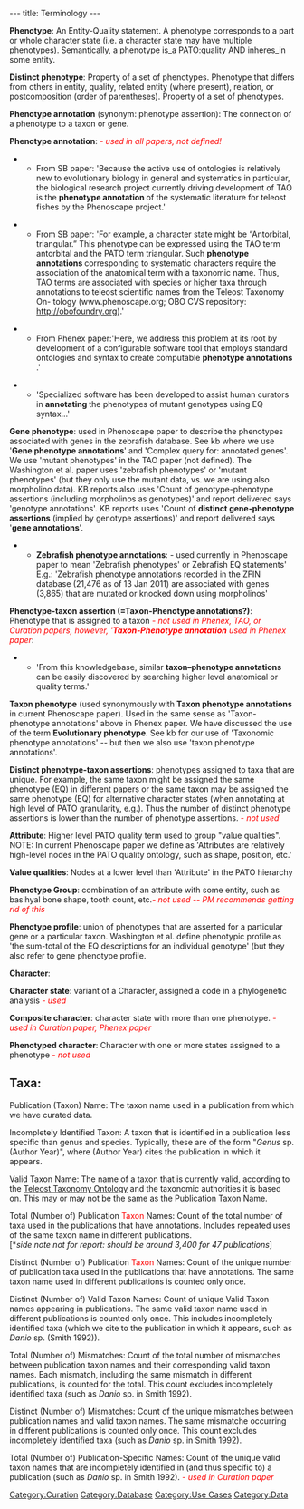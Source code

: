 ---
title: Terminology
---

'''Phenotype''': An Entity-Quality statement. A phenotype corresponds to a part or whole character state (i.e. a character state may have multiple phenotypes).  Semantically, a phenotype is_a PATO:quality AND inheres_in some entity.

'''Distinct phenotype''': Property of a set of phenotypes. Phenotype that differs from others in entity, quality, related entity (where present), relation, or postcomposition (order of parentheses).  Property of a set of phenotypes.

'''Phenotype annotation''' (synonym: phenotype assertion): The connection of a phenotype to a taxon or gene. 

'''Phenotype annotation''': <font color=red>''- used in all papers, not defined!''</font>
**From SB paper: 'Because the active use of ontologies is relatively new to evolutionary biology in general and systematics in particular, the biological research project currently driving development of TAO is the  <B>phenotype annotation </B> of the systematic literature for teleost fishes by the Phenoscape project.'

**From SB paper: 'For example, a character state might be “Antorbital, triangular.” This phenotype can be expressed using the TAO term antorbital and the PATO term triangular. Such  <B>phenotype annotations </B> corresponding to systematic characters require the association of the anatomical term with a taxonomic name. Thus, TAO terms are associated with species or higher taxa through annotations to teleost scientific names from the Teleost Taxonomy On- tology (www.phenoscape.org; OBO CVS repository: http://obofoundry.org).'

**From Phenex paper:'Here, we address this problem at its root by development of a configurable software tool that employs standard ontologies and syntax to create computable  <B>phenotype annotations </B>.'

**'Specialized software has been developed to assist human curators in  <B>annotating </B> the phenotypes of mutant genotypes using EQ syntax...'

'''Gene phenotype''': used in Phenoscape paper to describe the phenotypes associated with genes in the zebrafish database.  See kb where we use '<b>Gene phenotype annotations</b>' and 'Complex query for: annotated genes'.  We use 'mutant phenotypes' in the TAO paper (not defined).  The Washington et al. paper uses  'zebrafish phenotypes' or 'mutant phenotypes' (but they only use the mutant data, vs. we are using also morpholino data). KB reports also uses 'Count of genotype-phenotype assertions (including morpholinos as genotypes)' and report delivered says 'genotype annotations'.  KB reports uses 'Count of <b>distinct gene-phenotype assertions</b> (implied by genotype assertions)' and report delivered says '<b>gene annotations</b>'.
**'''Zebrafish phenotype annotations''': - used currently in Phenoscape paper to mean 'Zebrafish phenotypes' or Zebrafish EQ statements' E.g.: 'Zebrafish phenotype annotations recorded in the ZFIN database (21,476 as of 13 Jan 2011) are associated with genes (3,865) that are mutated or knocked down using morpholinos'


'''Phenotype-taxon assertion (=Taxon-Phenotype annotations?)''': Phenotype that is assigned to a taxon <font color=red>''- not used in Phenex, TAO, or Curation papers, however, '<B>Taxon-Phenotype annotation</B> used in Phenex paper''</font>:
**'From this knowledgebase, similar  <B>taxon–phenotype annotations </B> can be easily discovered by searching higher level anatomical or quality terms.'

'''Taxon phenotype''' (used synonymously with '''Taxon phenotype annotations''' in current Phenoscape paper).  Used in the same sense as 'Taxon-phenotype annotations' above in Phenex paper.  We have discussed the use of the term '''Evolutionary phenotype'''.  See kb for our use of 'Taxonomic phenotype annotations' -- but then we also use 'taxon phenotype annotations'.

'''Distinct phenotype-taxon assertions''': phenotypes assigned to taxa that are unique.  For example, the same taxon might be assigned the same phenotype (EQ) in different papers or the same taxon may be assigned the same phenotype (EQ) for alternative character states (when annotating at high level of PATO granularity, e.g.).  Thus the number of distinct phenotype assertions is lower than the number of phenotype assertions. <font color=red>''- not used''</font>

'''Attribute''': Higher level PATO quality term used to group "value qualities".  NOTE: In current Phenoscape paper we define as 'Attributes are relatively high-level nodes in the PATO quality ontology, such as shape, position, etc.'

'''Value qualities''': Nodes at a lower level than 'Attribute' in the PATO hierarchy

'''Phenotype Group''': combination of an attribute with some entity, such as basihyal bone shape, tooth count, etc.<font color=red>''- not used -- PM recommends getting rid of this''</font>

'''Phenotype profile''': union of phenotypes that are asserted for a particular gene or a particular taxon.  Washington et al. define phenotypic profile as 'the sum-total of the EQ descriptions for an individual genotype' (but they also refer to gene phenotype profile.

''' Character''':

'''Character state''': variant of a Character, assigned a code in a phylogenetic analysis <font color=red>''- used''</font>

'''Composite character''': character state with more than one phenotype. <font color=red>''- used in Curation paper, Phenex paper''</font>

'''Phenotyped character''': Character with one or more states assigned to a phenotype <font color=red>''- not used''</font>

== Taxa: ==

; Publication (Taxon) Name: The taxon name used in a publication from which we have curated data.

; Incompletely Identified Taxon: A taxon that is identified in a publication less specific than genus and species. Typically, these are of the form "''Genus'' sp. (Author Year)", where (Author Year) cites the publication in which it appears.

; Valid Taxon Name: The name of a taxon that is currently valid, according to the [[Teleost Taxonomy Ontology]] and the taxonomic authorities it is based on. This may or may not be the same as the Publication Taxon Name.

; Total (Number of) Publication <font color=red>Taxon</font> Names:  Count of the total number of taxa used in the publications that have annotations.  Includes repeated uses of the same taxon name in different publications.<br/>[*''side note not for report: should be around 3,400 for 47 publications'']

; Distinct (Number of) Publication <font color=red>Taxon</font> Names: Count of the unique number of publication taxa used in the publications that have annotations.  The same taxon name used in different publications is counted only once.

; Distinct (Number of) Valid Taxon Names: Count of unique Valid Taxon names appearing in publications. The same valid taxon name used in different publications is counted only once.  This includes incompletely identified taxa (which we cite to the publication in which it appears, such as ''Danio'' sp. (Smith 1992)).

; Total (Number of) Mismatches: Count of the total number of mismatches between publication taxon names and their corresponding valid taxon names.  Each mismatch, including the same mismatch in different publications, is counted for the total. This count excludes incompletely identified taxa (such as ''Danio'' sp. in Smith 1992).

; Distinct (Number of) Mismatches: Count of the unique mismatches between publication names and valid taxon names.  The same mismatche occurring in different publications is counted only once.  This count excludes incompletely identified taxa (such as ''Danio'' sp. in Smith 1992).

; Total (Number of) Publication-Specific Names: Count of the unique valid taxon names that are incompletely identified in (and thus specific to) a publication (such as ''Danio'' sp. in Smith 1992).  <font color=red>''- used in Curation paper''</font>

[[Category:Curation]]
[[Category:Database]]
[[Category:Use Cases]]
[[Category:Data]]